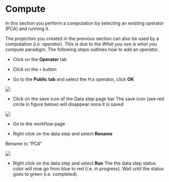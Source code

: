 # Compute
In this section you perform a computation by selecting an existing operator (PCA) and running it.


The projection you created in the previous section can also be used by a computation (i.e. _operator_).
This is due to the _What you see is what you compute_ paradigm. The following steps outlines how to add an _operator_.

* Click on the **Operator** tab

* Click on the ``+`` button

* Go to the **Public tab** and select  the ``PCA`` operator, click **OK**

![](images/first_data_step_pca.png)

* Click on the save icon of the Data step page bar
The save icon (see red circle in figure below) will disappear once it is saved

![](images/bar_before_saving.png)

* Go to the workflow page

* Right click on the data step and select **Rename**

Rename to "PCA" 

![](images/first_data_step_rename_pca.png)

* Right click on the data step and select **Run**
The the data step status color will now go from blue to red (i.e. in progress). Wait until the status goes to green (i.e. completed).

